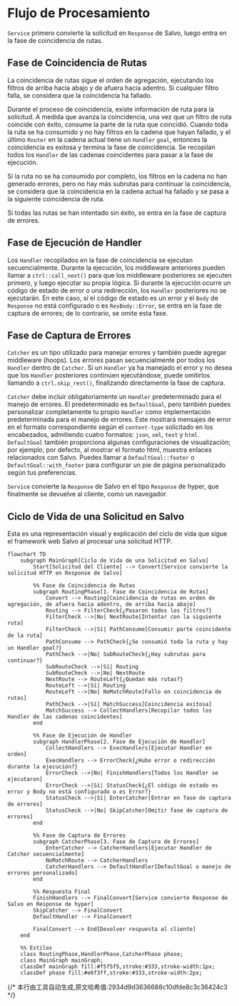 # Flujo de Procesamiento

`Service` primero convierte la solicitud en `Response` de Salvo, luego entra en la fase de coincidencia de rutas.

## Fase de Coincidencia de Rutas

La coincidencia de rutas sigue el orden de agregación, ejecutando los filtros de arriba hacia abajo y de afuera hacia adentro. Si cualquier filtro falla, se considera que la coincidencia ha fallado.

Durante el proceso de coincidencia, existe información de ruta para la solicitud. A medida que avanza la coincidencia, una vez que un filtro de ruta coincide con éxito, consume la parte de la ruta que coincidió. Cuando toda la ruta se ha consumido y no hay filtros en la cadena que hayan fallado, y el último `Router` en la cadena actual tiene un `Handler` `goal`, entonces la coincidencia es exitosa y termina la fase de coincidencia. Se recopilan todos los `Handler` de las cadenas coincidentes para pasar a la fase de ejecución.

Si la ruta no se ha consumido por completo, los filtros en la cadena no han generado errores, pero no hay más subrutas para continuar la coincidencia, se considera que la coincidencia en la cadena actual ha fallado y se pasa a la siguiente coincidencia de ruta.

Si todas las rutas se han intentado sin éxito, se entra en la fase de captura de errores.

## Fase de Ejecución de Handler

Los `Handler` recopilados en la fase de coincidencia se ejecutan secuencialmente. Durante la ejecución, los middleware anteriores pueden llamar a `ctrl::call_next()` para que los middleware posteriores se ejecuten primero, y luego ejecutar su propia lógica. Si durante la ejecución ocurre un código de estado de error o una redirección, los `Handler` posteriores no se ejecutarán. En este caso, si el código de estado es un error y el `Body` de `Response` no está configurado o es `ResBody::Error`, se entra en la fase de captura de errores; de lo contrario, se omite esta fase.

## Fase de Captura de Errores

`Catcher` es un tipo utilizado para manejar errores y también puede agregar middleware (hoops). Los errores pasan secuencialmente por todos los `Handler` dentro de `Catcher`. Si un `Handler` ya ha manejado el error y no desea que los `Handler` posteriores continúen ejecutándose, puede omitirlos llamando a `ctrl.skip_rest()`, finalizando directamente la fase de captura.

`Catcher` debe incluir obligatoriamente un `Handler` predeterminado para el manejo de errores. El predeterminado es `DefaultGoal`, pero también puedes personalizar completamente tu propio `Handler` como implementación predeterminada para el manejo de errores. Este mostrará mensajes de error en el formato correspondiente según el `content-type` solicitado en los encabezados, admitiendo cuatro formatos: `json`, `xml`, `text` y `html`. `DefaultGoal` también proporciona algunas configuraciones de visualización; por ejemplo, por defecto, al mostrar el formato html, muestra enlaces relacionados con Salvo. Puedes llamar a `DefaultGoal::footer` o `DefaultGoal::with_footer` para configurar un pie de página personalizado según tus preferencias.

`Service` convierte la `Response` de Salvo en el tipo `Response` de hyper, que finalmente se devuelve al cliente, como un navegador.

## Ciclo de Vida de una Solicitud en Salvo
Esta es una representación visual y explicación del ciclo de vida que sigue el framework web Salvo al procesar una solicitud HTTP.

```mermaid
flowchart TD
    subgraph MainGraph[Ciclo de Vida de una Solicitud en Salvo]
        Start[Solicitud del Cliente] --> Convert[Service convierte la solicitud HTTP en Response de Salvo]
        
        %% Fase de Coincidencia de Rutas
        subgraph RoutingPhase[1. Fase de Coincidencia de Rutas]
            Convert --> Routing[Coincidencia de rutas en orden de agregación, de afuera hacia adentro, de arriba hacia abajo]
            Routing --> FilterCheck{¿Pasaron todos los filtros?}
            FilterCheck -->|No| NextRoute[Intentar con la siguiente ruta]
            FilterCheck -->|Sí| PathConsume[Consumir parte coincidente de la ruta]
            PathConsume --> PathCheck{¿Se consumió toda la ruta y hay un Handler goal?}
            PathCheck -->|No| SubRouteCheck{¿Hay subrutas para continuar?}
            SubRouteCheck -->|Sí| Routing
            SubRouteCheck -->|No| NextRoute
            NextRoute --> RouteLeft{¿Quedan más rutas?}
            RouteLeft -->|Sí| Routing
            RouteLeft -->|No| NoMatchRoute[Fallo en coincidencia de rutas]
            PathCheck -->|Sí| MatchSuccess[Coincidencia exitosa]
            MatchSuccess --> CollectHandlers[Recopilar todos los Handler de las cadenas coincidentes]
        end
        
        %% Fase de Ejecución de Handler
        subgraph HandlerPhase[2. Fase de Ejecución de Handler]
            CollectHandlers --> ExecHandlers[Ejecutar Handler en orden]
            ExecHandlers --> ErrorCheck{¿Hubo error o redirección durante la ejecución?}
            ErrorCheck -->|No| FinishHandlers[Todos los Handler se ejecutaron]
            ErrorCheck -->|Sí| StatusCheck{¿El código de estado es error y Body no está configurado o es Error?}
            StatusCheck -->|Sí| EnterCatcher[Entrar en fase de captura de errores]
            StatusCheck -->|No| SkipCatcher[Omitir fase de captura de errores]
        end
        
        %% Fase de Captura de Errores
        subgraph CatcherPhase[3. Fase de Captura de Errores]
            EnterCatcher --> CatcherHandlers[Ejecutar Handler de Catcher secuencialmente]
            NoMatchRoute --> CatcherHandlers
            CatcherHandlers --> DefaultHandler[DefaultGoal o manejo de errores personalizado]
        end
        
        %% Respuesta Final
        FinishHandlers --> FinalConvert[Service convierte Response de Salvo en Response de hyper]
        SkipCatcher --> FinalConvert
        DefaultHandler --> FinalConvert
        
        FinalConvert --> End[Devolver respuesta al cliente]
    end
    
    %% Estilos
    class RoutingPhase,HandlerPhase,CatcherPhase phase;
    class MainGraph mainGraph;
    classDef mainGraph fill:#f5f5f5,stroke:#333,stroke-width:1px;
    classDef phase fill:#e6f3ff,stroke:#333,stroke-width:2px;
```
{/* 本行由工具自动生成,原文哈希值:2934d9d3636688c10dfde8c3c36424c3 */}